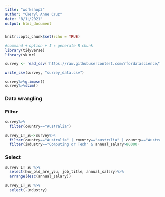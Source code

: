```yaml
---
title: "workshop3"
author: "Cheryl Anne Cruz"
date: "8/11/2021"
output: html_document
---
```


```r
knitr::opts_chunk$set(echo = TRUE)
```

```r
#command + option + I = generate R chunk 
library(tidyverse)
library(skimr)

survey <- read_csv('https://raw.githubusercontent.com/rfordatascience/tidytuesday/master/data/2021/2021-05-18/survey.csv')

write_csv(survey, "survey_data.csv")

survey%>%glimpse()
survey%>%skim()
```

### Data wrangling

### Filter
```r
survey%>%
  filter(country=="Australia")

survey_IT_au<-survey%>%
  filter(country=="Australia" | country=="australia" | country=="Australi")%>%
  filter(industry=="Computing or Tech" & annual_salary>80000)
```

### Select

```r
survey_IT_au %>%
  select(how_old_are_you, job_title, annual_salary)%>%
  arrange(desc(annual_salary))

survey_IT_au %>%
  select(-industry)
```


